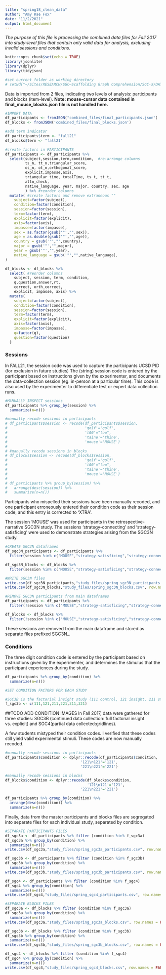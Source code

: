 ```yaml
---
title: "spring18_clean_data"
author: "Amy Rae Fox"
date: "11/2/2021"
output: html_document
---
```

*The purpose of this file is processing the combined data files for Fall 2017 into study-level files that contain only valid data for analysis, excluding invalid sessions and conditions.*

```r
knitr::opts_chunk$set(echo = TRUE)
library(jsonlite)
library(dplyr)
library(tidyjson)

#set current folder as working directory
# setwd("~/Sites/RESEARCH/SGC—Scaffolding Graph Comprehension/SGC-X/DATA/3_ready_files/spring_2018")
```

Data is imported from 2 files, indicating two levels of analysis: participants and blocks (item-level). **Note: mouse-cursor data contained in final_mouse_blocks.json file is not handled here.**
```r
#IMPORT DATA
df_participants <- fromJSON("combined_files/final_participants.json")
df_blocks <- fromJSON('combined_files/final_blocks.json')

#add term indicator
df_participants$term <- "fall21"
df_blocks$term <- "fall21"

```

```r

#create factors in PARTICIPANTS
df_participants <- df_participants %>%  
  select(subject,session,term,condition,  #re-arrange columns
         ts_n, tt_n,triangular_score,
         os_n, ot_n,orthogonal_score,
         explicit,impasse,axis,
         triangular_time, totalTime, ts_t, tt_t,
         attn_check,
         native_language, year, major, country, sex, age
         ) %>% #reorder columns 
  mutate( #create factors and remove extraneous ""
    subject=factor(subject),
    condition=factor(condition),
    session=factor(session),
    term=factor(term),
    explicit=factor(explicit),
    axis=factor(axis),
    impasse=factor(impasse),
    sex = as.factor(gsub('"',"",sex)),
    age = as.double(gsub('"',"",age)),
    country = gsub('"',"",country),
    major = gsub('"',"",major),
    year = gsub('"',"",year),
    native_language = gsub('"',"",native_language),
) 

```

```r
df_blocks <- df_blocks %>% 
  select( #reorder columns
    subject, session, term, condition,
    q,question,answer,rt,
    correct, orth_correct,
    explicit, impasse, axis) %>% 
  mutate(
    subject=factor(subject),
    condition=factor(condition),
    session=factor(session),
    term=factor(term),
    explicit=factor(explicit),
    axis=factor(axis),
    impasse=factor(impasse),
    q=factor(q),
    question=factor(question)
  )
```

### Sessions
In FALL21, the session code was used to capture the participants UCSD PID (for exclusion in future studies) The (string) session code is entered by the participant based on instructions given by the experimenter, and documents the data-collection session (eg. in-person at a particular time). This code is also used by the experimenter to differentiate test or expert data collection runs.  
```r
#MANUALLY INSPECT sessions
df_participants %>% group_by(session) %>% 
  summarize(n=n())
```

```r

#manually recode sessions in participants
# df_participants$session <- recode(df_participants$session,
#                                   'go1f'='golf',
#                                   't00'="too",
#                                   'taine'='thine',
#                                   'mouse'='MOUSE')
# 
# #manually recode sessions in blocks
# df_blocks$session <- recode(df_blocks$session,
#                                   'go1f'='golf',
#                                   't00'="too",
#                                   'taine'='thine',
#                                   'mouse'='MOUSE')
# 
# df_participants %>% group_by(session) %>% 
#   arrange(desc(session)) %>% 
#   summarize(n=n())
```

Participants who mispelled their sessions have been manually recoded, and one participant erroneously entered their condition code as their session code, and this entry is corrected to 'XTRA'. 

The session 'MOUSE' was used for participants in the retrospective-narrative SGC3N study. 
The sessions 'strategy-connecting' and 'strategy-satisficing' were used to demonstrate strategies arising from the SGC3N study. 
```r

#CREATE SGC3N dataframes
df_sgc3N_participants <- df_participants %>% 
  filter(session %in% c("MOUSE","strategy-satisficing","strategy-connecting"))

df_sgc3N_blocks <- df_blocks %>% 
  filter(session %in% c("MOUSE","strategy-satisficing","strategy-connecting"))

#WRITE SGC3N files
write.csv(df_sgc3N_participants,"study_files/spring_sgc3N_participants.csv", row.names = FALSE)
write.csv(df_sgc3N_blocks,"study_files/spring_sgc3N_blocks.csv", row.names = FALSE)

#REMOVE SGC3N participants from main dataframes
df_participants <- df_participants %>% 
  filter(!session %in% c("MOUSE","strategy-satisficing","strategy-connecting"))

df_blocks <- df_blocks %>% 
  filter(!session %in% c("MOUSE","strategy-satisficing","strategy-connecting"))

```

These sessions are removed from the main dataframe and stored as separate files prefixed SGC3N_. 


### Conditions
The three digit condition code is entered by the participant based on instructions given by the experimenter, and determines the stimulus that the participant experiences during the study. 

```r
df_participants %>% group_by(condition) %>% 
  summarize(n=n())

#SET CONDITION FACTORS FOR EACH STUDY

#SGC3B is the factorial insight study (111 control, 121 insight, 211 static, 221 static-impasse, 311 ixn 321 ixn-impasse)
f_sgc3b <- c(111,121,211,221,311,321)


```
##TODO ADD CONDITION IMAGES
In Fall 2017, data were gathered for three studies: SGC3B (continued data collection: full factorial insight vs. explicit) and SGC4(partial data collected:gridlines). 

A few students mistyped their condition codes. I verified that these codes still yield valid experimental stimuli. These codes are now manually recoded. 

```r

#manually recode sessions in participants
df_participants$condition <- dplyr::recode(df_participants$condition,
                                  '121\n121'='121',
                                  '221\n221'='221')

#manually recode sessions in blocks
df_blocks$condition <- dplyr::recode(df_blocks$condition,
                                     '121\n121'='121',
                                  '221\n221'='221')

df_participants %>% group_by(condition) %>% 
  arrange(desc(condition)) %>% 
  summarize(n=n())
```

Finally, data from the master participants and blocks files are segregated into separate files for each individual study, separated by condition. 
```r

#SEPARATE PARTICIPANTS FILES
df_sgc3a <- df_participants %>% filter (condition %in% f_sgc3a)
df_sgc3a %>% group_by(condition) %>% 
  summarize(n=n())
write.csv(df_sgc3a,"study_files/spring_sgc3a_participants.csv", row.names = FALSE)

df_sgc3b <- df_participants %>% filter (condition %in% f_sgc3b)
df_sgc3b %>% group_by(condition) %>% 
  summarize(n=n())
write.csv(df_sgc3b,"study_files/spring_sgc3b_participants.csv", row.names = FALSE)

df_sgc4 <- df_participants %>% filter (condition %in% f_sgc4)
df_sgc4 %>% group_by(condition) %>% 
  summarize(n=n())
write.csv(df_sgc4,"study_files/spring_sgc4_participants.csv", row.names = FALSE)

#SEPARATE BLOCKS FILES
df_sgc3a <- df_blocks %>% filter (condition %in% f_sgc3a)
df_sgc3a %>% group_by(condition) %>% 
  summarize(n=n())
write.csv(df_sgc3a,"study_files/spring_sgc3a_blocks.csv", row.names = FALSE)

df_sgc3b <- df_blocks %>% filter (condition %in% f_sgc3b)
df_sgc3b %>% group_by(condition) %>% 
  summarize(n=n())
write.csv(df_sgc3b,"study_files/spring_sgc3b_blocks.csv", row.names = FALSE)

df_sgc4 <- df_blocks %>% filter (condition %in% f_sgc4)
df_sgc4 %>% group_by(condition) %>% 
  summarize(n=n())
write.csv(df_sgc4,"study_files/spring_sgc4_blocks.csv", row.names = FALSE)

```